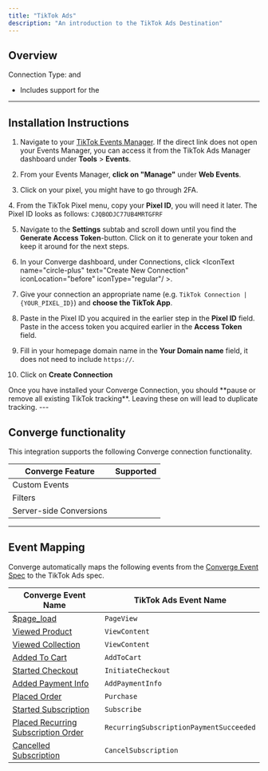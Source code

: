 ```yaml
---
title: "TikTok Ads"
description: "An introduction to the TikTok Ads Destination"
---
```



## Overview
Connection Type: <IconText text="Client-side" name="browser" iconType="duotone" iconLocation="after"/>  and <IconText text="Server-side" name="server" iconType="duotone" iconLocation="after"/>
- Includes support for the <OutboundLink linkText="TikTok Events API" linkTarget="https://ads.tiktok.com/help/article/events-api?redirected=1"/> 

---

## Installation Instructions

<AccordionGroup >
<Accordion icon="list" title="Installation Instructions">

1. Navigate to your [TikTok Events Manager](https://ads.tiktok.com/i18n/events_manager/). If the direct link does not open your Events Manager, you can access it from the TikTok Ads Manager dashboard under **Tools** > **Events**.

2. From your Events Manager, **click on "Manage"** under **Web Events**.

3. Click on your pixel, you might have to go through 2FA.

[//]: # (cspell:disable-next-line)
4. From the TikTok Pixel menu, copy your **Pixel ID**, you will need it later. The Pixel ID looks as follows: `CJQBODJC77UB4MRTGFRF`

5. Navigate to the **Settings** subtab and scroll down until you find the **Generate Access Token**-button. Click on it to generate your token and keep it around for the next steps.

6. In your Converge dashboard, under Connections, click <IconText name="circle-plus" text="Create New Connection" iconLocation="before" iconType="regular"/ >.

7. Give your connection an appropriate name (e.g. `TikTok Connection | {YOUR_PIXEL_ID}`) and **choose the TikTok App**.

8. Paste in the Pixel ID you acquired in the earlier step in the **Pixel ID** field. Paste in the access token you acquired earlier in the **Access Token** field.

9. Fill in your homepage domain name in the **Your Domain name** field, it does not need to include `https://`.

10. Click on **Create Connection**
</Accordion>
<Warning> Once you have installed your Converge Connection, you should **pause or remove all existing TikTok tracking**. Leaving these on will lead to duplicate tracking.  </Warning>
</AccordionGroup>  
---

## Converge functionality

This integration supports the following Converge connection functionality.

| Converge Feature        |       Supported       |
| ----------------------- | :-------------------: |
| Custom Events           | <Icon name="check" /> |
| Filters                 | <Icon name="check" /> |
| Server-side Conversions | <Icon name="check" /> |


--- 

## Event Mapping

Converge automatically maps the following events from the [Converge Event Spec](/sources/converge-spec) to the TikTok Ads spec.

| Converge Event Name                                                                               | TikTok Ads Event Name                   |
| ------------------------------------------------------------------------------------------------- | --------------------------------------- |
| [$page_load](/sources/converge-spec#page-load)                                                    | `PageView`                              |
| [Viewed Product](/sources/converge-spec#viewed-product)                                           | `ViewContent`                           |
| [Viewed Collection](/sources/converge-spec#viewed-collection)                                     | `ViewContent`                           |
| [Added To Cart](/sources/converge-spec#added-to-cart)                                             | `AddToCart`                             |
| [Started Checkout](/sources/converge-spec#started-checkout)                                       | `InitiateCheckout`                      |
| [Added Payment Info](/sources/converge-spec#added-payment-info)                                   | `AddPaymentInfo`                        |
| [Placed Order](/sources/converge-spec#placed-order)                                               | `Purchase`                              |
| [Started Subscription](/sources/converge-spec#started-subscription)                               | `Subscribe`                             |
| [Placed Recurring Subscription Order](/sources/converge-spec#placed-recurring-subscription-order) | `RecurringSubscriptionPaymentSucceeded` |
| [Cancelled Subscription](/sources/converge-spec#cancelled-subscription)                           | `CancelSubscription`                    |
